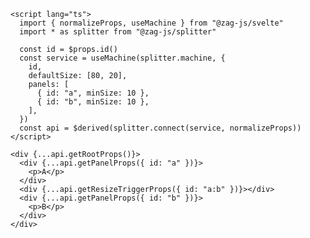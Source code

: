 ```svelte
<script lang="ts">
  import { normalizeProps, useMachine } from "@zag-js/svelte"
  import * as splitter from "@zag-js/splitter"

  const id = $props.id()
  const service = useMachine(splitter.machine, {
    id,
    defaultSize: [80, 20],
    panels: [
      { id: "a", minSize: 10 },
      { id: "b", minSize: 10 },
    ],
  })
  const api = $derived(splitter.connect(service, normalizeProps))
</script>

<div {...api.getRootProps()}>
  <div {...api.getPanelProps({ id: "a" })}>
    <p>A</p>
  </div>
  <div {...api.getResizeTriggerProps({ id: "a:b" })}></div>
  <div {...api.getPanelProps({ id: "b" })}>
    <p>B</p>
  </div>
</div>
```
